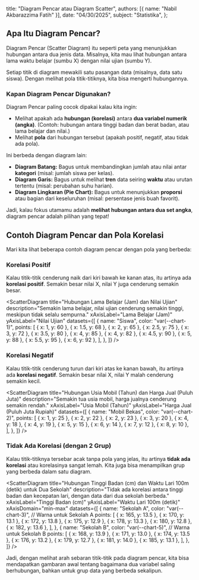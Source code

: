 
  title: "Diagram Pencar atau Diagram Scatter",
  authors: [{ name: "Nabil Akbarazzima Fatih" }],
  date: "04/30/2025",
  subject: "Statistika",
};

## Apa Itu Diagram Pencar?

Diagram Pencar (Scatter Diagram) itu seperti peta yang menunjukkan hubungan antara dua jenis data. Misalnya, kita mau lihat hubungan antara lama waktu belajar (sumbu X) dengan nilai ujian (sumbu Y).

Setiap titik di diagram mewakili satu pasangan data (misalnya, data satu siswa). Dengan melihat pola titik-titiknya, kita bisa mengerti hubungannya.

### Kapan Diagram Pencar Digunakan?

Diagram Pencar paling cocok dipakai kalau kita ingin:

- Melihat apakah ada **hubungan (korelasi)** antara **dua variabel numerik (angka)**. (Contoh: hubungan antara tinggi badan dan berat badan, atau lama belajar dan nilai.)
- Melihat **pola** dari hubungan tersebut (apakah positif, negatif, atau tidak ada pola).

Ini berbeda dengan diagram lain:

- **Diagram Batang:** Bagus untuk membandingkan jumlah atau nilai antar **kategori** (misal: jumlah siswa per kelas).
- **Diagram Garis:** Bagus untuk melihat **tren** data seiring **waktu** atau urutan tertentu (misal: perubahan suhu harian).
- **Diagram Lingkaran (Pie Chart):** Bagus untuk menunjukkan **proporsi** atau bagian dari keseluruhan (misal: persentase jenis buah favorit).

Jadi, kalau fokus utamamu adalah **melihat hubungan antara dua set angka**, diagram pencar adalah pilihan yang tepat!

## Contoh Diagram Pencar dan Pola Korelasi

Mari kita lihat beberapa contoh diagram pencar dengan pola yang berbeda:

### Korelasi Positif

Kalau titik-titik cenderung naik dari kiri bawah ke kanan atas, itu artinya ada **korelasi positif**. Semakin besar nilai X, nilai Y juga cenderung semakin besar.

<ScatterDiagram
  title="Hubungan Lama Belajar (Jam) dan Nilai Ujian"
  description="Semakin lama belajar, nilai ujian cenderung semakin tinggi, meskipun tidak selalu sempurna."
  xAxisLabel="Lama Belajar (Jam)"
  yAxisLabel="Nilai Ujian"
  datasets={[
    {
      name: "Siswa",
      color: "var(--chart-1)",
      points: [
        { x: 1, y: 60 },
        { x: 1.5, y: 68 },
        { x: 2, y: 65 },
        { x: 2.5, y: 75 },
        { x: 3, y: 72 },
        { x: 3.5, y: 80 },
        { x: 4, y: 85 },
        { x: 4, y: 82 },
        { x: 4.5, y: 90 },
        { x: 5, y: 88 },
        { x: 5.5, y: 95 },
        { x: 6, y: 92 },
      ],
    },
  ]}
/>

### Korelasi Negatif

Kalau titik-titik cenderung turun dari kiri atas ke kanan bawah, itu artinya ada **korelasi negatif**. Semakin besar nilai X, nilai Y malah cenderung semakin kecil.

<ScatterDiagram
  title="Hubungan Usia Mobil (Tahun) dan Harga Jual (Puluh Juta)"
  description="Semakin tua usia mobil, harga jualnya cenderung semakin rendah."
  xAxisLabel="Usia Mobil (Tahun)"
  yAxisLabel="Harga Jual (Puluh Juta Rupiah)"
  datasets={[
    {
      name: "Mobil Bekas",
      color: "var(--chart-2)",
      points: [
        { x: 1, y: 25 },
        { x: 2, y: 22 },
        { x: 2, y: 23 },
        { x: 3, y: 20 },
        { x: 4, y: 18 },
        { x: 4, y: 19 },
        { x: 5, y: 15 },
        { x: 6, y: 14 },
        { x: 7, y: 12 },
        { x: 8, y: 10 },
      ],
    },
  ]}
/>

### Tidak Ada Korelasi (dengan 2 Grup)

Kalau titik-titiknya tersebar acak tanpa pola yang jelas, itu artinya **tidak ada korelasi** atau korelasinya sangat lemah. Kita juga bisa menampilkan grup yang berbeda dalam satu diagram.

<ScatterDiagram
  title="Hubungan Tinggi Badan (cm) dan Waktu Lari 100m (detik) untuk Dua Sekolah"
  description="Tidak ada korelasi antara tinggi badan dan kecepatan lari, dengan data dari dua sekolah berbeda."
  xAxisLabel="Tinggi Badan (cm)"
  yAxisLabel="Waktu Lari 100m (detik)"
  xAxisDomain="min-max"
  datasets={[
    {
      name: "Sekolah A",
      color: "var(--chart-3)", // Warna untuk Sekolah A
      points: [
        { x: 165, y: 13.5 },
        { x: 170, y: 13.1 },
        { x: 172, y: 13.8 },
        { x: 175, y: 12.9 },
        { x: 178, y: 13.3 },
        { x: 180, y: 12.8 },
        { x: 182, y: 13.6 },
      ],
    },
    {
      name: "Sekolah B",
      color: "var(--chart-5)", // Warna untuk Sekolah B
      points: [
        { x: 168, y: 13.9 },
        { x: 171, y: 13.0 },
        { x: 174, y: 13.5 },
        { x: 176, y: 13.2 },
        { x: 179, y: 12.7 },
        { x: 181, y: 14.0 },
        { x: 185, y: 13.1 },
      ],
    },
  ]}
/>

Jadi, dengan melihat arah sebaran titik-titik pada diagram pencar, kita bisa mendapatkan gambaran awal tentang bagaimana dua variabel saling berhubungan, bahkan untuk grup data yang berbeda sekalipun.
